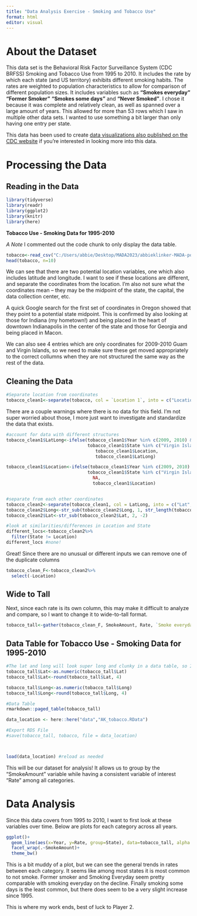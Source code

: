 ```yaml
---
title: "Data Analysis Exercise - Smoking and Tobacco Use"
format: html
editor: visual
---
```


# About the Dataset

This data set is the Behavioral Risk Factor Surveillance System (CDC BRFSS) Smoking and Tobacco Use from 1995 to 2010. It includes the rate by which each state (and US territory) exhibits different smoking habits. The rates are weighted to population characteristics to allow for comparison of different population sizes. It includes variables such as **"Smokes everyday"** **"Former Smoker"** **"Smokes some days"** and **"Never Smoked"**. I chose it because it was complete and relatively clean, as well as spanned over a large amount of years. This allowed for more than 53 rows which I saw in multiple other data sets. I wanted to use something a bit larger than only having one entry per state.

This data has been used to create [data visualizations also published on the CDC website](https://data.cdc.gov/Smoking-Tobacco-Use/2010-BRFSS-Smokes-Everyday-Map/exwk-rjkz) if you're interested in looking more into this data.

# Processing the Data

## Reading in the Data

```r
library(tidyverse)
library(readr)
library(ggplot2)
library(knitr)
library(here)
```

**Tobacco Use - Smoking Data for 1995-2010**

*A Note* I commented out the code chunk to only display the data table.

```r
tobacco<-read_csv("C:/Users/abbie/Desktop/MADA2023/abbieklinker-MADA-portfolio/data/BRFSS_Tobacco_Use_Smoking_Data_1995_2010.csv")
head(tobacco, n=10)
```

We can see that there are two potential location variables, one which also includes latitude and longitude. I want to see if these locations are different, and separate the coordinates from the location. I'm also not sure what the coordinates mean -- they may be the midpoint of the state, the capital, the data collection center, etc.

A quick Google search for the first set of coordinates in Oregon showed that they point to a potential state midpoint. This is confirmed by also looking at those for Indiana (my hometown!) and being placed in the heart of downtown Indianapolis in the center of the state and those for Georgia and being placed in Macon.

We can also see 4 entries which are only coordinates for 2009-2010 Guam and Virgin Islands, so we need to make sure these get moved appropriately to the correct collumns when they are not structured the same way as the rest of the data.

## Cleaning the Data

```r
#Separate location from coordinates
tobacco_clean1<-separate(tobacco, col = `Location 1`, into = c("Location", "LatLong"), sep = "\n")
```

There are a couple warnings where there is no data for this field. I'm not super worried about those, I more just want to investigate and standardize the data that exists.

```r
#account for data with different structures
tobacco_clean1$LatLong<-ifelse(tobacco_clean1$Year %in% c(2009, 2010) & 
                               tobacco_clean1$State %in% c("Virgin Islands", "Guam"), 
                                  tobacco_clean1$Location,
                                  tobacco_clean1$LatLong)

tobacco_clean1$Location<-ifelse(tobacco_clean1$Year %in% c(2009, 2010) & 
                               tobacco_clean1$State %in% c("Virgin Islands", "Guam"), 
                                 NA,
                                 tobacco_clean1$Location)


#separate from each other coordinates
tobacco_clean2<-separate(tobacco_clean1, col = LatLong, into = c("Lat", "Long"), sep = ",")
tobacco_clean2$Long<-str_sub(tobacco_clean2$Long, 1, str_length(tobacco_clean2$Long)-1)
tobacco_clean2$Lat<-str_sub(tobacco_clean2$Lat, 2, -2)

#look at similarities/differences in Location and State
different_locs<-tobacco_clean2%>%
  filter(State != Location) 
different_locs #none!
```

Great! Since there are no unusual or different inputs we can remove one of the duplicate columns

```r
tobacco_clean_F<-tobacco_clean2%>%
  select(-Location)
```

## Wide to Tall

Next, since each rate is its own column, this may make it difficult to analyze and compare, so I want to change it to wide-to-tall format.

```r
tobacco_tall<-gather(tobacco_clean_F, SmokeAmount, Rate, `Smoke everyday`:`Never smoked`)
```

## Data Table for Tobacco Use - Smoking Data for 1995-2010

```r

#The lat and long will look super long and clunky in a data table, so I want to round them to be pretty for presentation
tobacco_tall$Lat<-as.numeric(tobacco_tall$Lat)
tobacco_tall$Lat<-round(tobacco_tall$Lat, 4)

tobacco_tall$Long<-as.numeric(tobacco_tall$Long)
tobacco_tall$Long<-round(tobacco_tall$Long, 4)

#Data Table
rmarkdown::paged_table(tobacco_tall)

```

```r
data_location <- here::here("data","AK_tobacco.RData")

#Export RDS File
#save(tobacco_tall, tobacco, file = data_location) 



load(data_location) #reload as needed
```

This will be our dataset for analysis! It allows us to group by the "SmokeAmount" variable while having a consistent variable of interest "Rate" among all categories.

# Data Analysis

Since this data covers from 1995 to 2010, I want to first look at these variables over time. Below are plots for each category across all years.

```r
ggplot()+
  geom_line(aes(x=Year, y=Rate, group=State), data=tobacco_tall, alpha = 0.2, color = "blue")+
  facet_wrap(.~SmokeAmount)+
  theme_bw()
```

This is a bit muddy of a plot, but we can see the general trends in rates between each category. It seems like among most states it is most common to not smoke. Former smoker and Smoking Everyday seem pretty comparable with smoking everyday on the decline. Finally smoking some days is the least common, but there does seem to be a very slight increase since 1995.

This is where my work ends, best of luck to Player 2.
